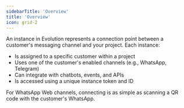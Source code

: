```yaml
---
sidebarTitle: 'Overview'
title: 'Overview'
icon: grid-2 
---
```


An instance in Evolution represents a connection point between a customer's messaging channel and your project. Each instance:
- Is assigned to a specific customer within a project
- Uses one of the customer's enabled channels (e.g., WhatsApp, Telegram)
- Can integrate with chatbots, events, and APIs
- Is accessed using a unique instance token and ID

For WhatsApp Web channels, connecting is as simple as scanning a QR code with the customer's WhatsApp.